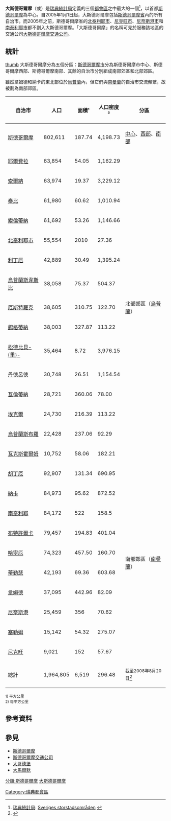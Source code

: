 {{2images|right|Metropolitan Stockholm overview.png|200|Metropolitan Stockholm before 2005 overview.png|200|左圖顯示2005年後大斯德哥爾摩地區的範圍，右圖所示2005年前的範圍。紅線表示[[斯德哥爾摩省|斯德哥爾摩省]]省界，橙色為[[斯德哥爾摩市|斯德哥爾摩市]]，黃色和橙色為大斯德哥爾摩}}

'''大斯德哥爾摩'''（{{lang-sv|Storstockholm}}或{{lang|sv|Stor-Stockholm}}）是[[瑞典統計局|瑞典統計局]]定義的三個[[都會區|都會區]]之中最大的一個<ref>[[瑞典統計局|瑞典統計局]]: [http://www.scb.se/Grupp/Hitta_statistik/Regional%20statistik/Indelningar/_Dokument/Storstadsomr.pdf Sveriges storstadsområden] {{Wayback|url=http://www.scb.se/Grupp/Hitta_statistik/Regional%20statistik/Indelningar/_Dokument/Storstadsomr.pdf |date=20110515092910 }}</ref>，以首都[[斯德哥爾摩|斯德哥爾摩]]為中心。自2005年1月1日起，大斯德哥爾摩包括[[斯德哥爾摩省|斯德哥爾摩省]]內的所有自治市。而2005年之前，斯德哥爾摩省的[[諾爾泰利耶市|北泰利耶市]]、[[尼克旺市|尼克旺市]]、[[尼奈斯港市|尼奈斯港市]]和[[南泰利耶市|南泰利耶市]]都不劃入大斯德哥爾摩。「大斯德哥爾摩」的名稱可見於服務該地區的交通公司[[斯德哥爾摩交通公司|大斯德哥爾摩交通公司]]。

==統計==
[[文件:Metropolitan_Stockholm.png|thumb]]
大斯德哥爾摩分為五個分區：[[斯德哥爾摩市|斯德哥爾摩市]]分為斯德哥爾摩市中心、斯德哥爾摩西部、斯德哥爾摩南部、其餘的自治市分別組成南部郊區和北部郊區。

雖然韋姆德和納卡的東北部位於[[烏普蘭|烏普蘭]]內，但它們與[[南曼蘭|南曼蘭]]的自治市交流頻繁，故被劃為南部郊區。

{| class="wikitable"
|-bgcolor=#dddddd 
! 自治市 !! 人口 !! 面積¹!! 人口密度²!!分區
|-align=right bgcolor=#ddddff
|align=left|[[斯德哥爾摩市|斯德哥爾摩]]||802,611||187.74||4,198.73||align=left|[[斯德哥爾摩市中心|中心]]、[[斯德哥爾摩西部|西部]]、[[斯德哥爾摩南部|南部]]
|-align=right bgcolor=#ffdddd
|align=left|[[耶爾費拉市|耶爾費拉]]||63,854||54.05||1,162.29||align=left valign=top rowspan=15|北部郊區（[[烏普蘭|烏普蘭]]）
|-align=right bgcolor=#ffdddd
|align=left|[[索爾納市|索爾納]]||63,974||19.37||3,229.12
|-align=right bgcolor=#ffdddd
|align=left|[[泰比市|泰比]]||61,980||60.62||1,010.94
|-align=right bgcolor=#ffdddd
|align=left|[[索倫蒂納市|索倫蒂納]]||61,692||53.26||1,146.66
|-align=right bgcolor=#ffdddd
|align=left|[[諾爾泰利耶市|北泰利耶市]]||55,554||2010||27.36
|-align=right bgcolor=#ffdddd
|align=left|[[利丁厄市|利丁厄]]||42,889||30.49||1,395.24
|-align=right bgcolor=#ffdddd
|align=left|[[烏普蘭斯韋斯比市|烏普蘭斯韋斯比]]||38,058||75.37||504.37
|-align=right bgcolor=#ffdddd
|align=left|[[厄斯特羅克市|厄斯特羅克]]||38,605||310.75||122.70
|-align=right bgcolor=#ffdddd
|align=left|[[錫格蒂納市|錫格蒂納]]||38,003||327.87||113.22
|-align=right bgcolor=#ffdddd
|align=left|[[松德比貝里市|松德比貝-{里}-]]||35,464||8.72||3,976.15
|-align=right bgcolor=#ffdddd
|align=left|[[丹德呂德市|丹德呂德]]||30,748||26.51||1,154.54
|-align=right bgcolor=#ffdddd
|align=left|[[瓦倫蒂納市|瓦倫蒂納]]||28,721||360.06||78.00
|-align=right bgcolor=#ffdddd
|align=left|[[埃克爾市|埃克爾]]||24,730||216.39||113.22
|-align=right bgcolor=#ffdddd
|align=left|[[烏普蘭斯布羅市|烏普蘭斯布羅]]||22,428||237.06||92.29
|-align=right bgcolor=#ffdddd
|align=left|[[瓦克斯霍爾姆市|瓦克斯霍爾姆]]||10,752||58.06||182.21
|-align=right bgcolor=#ffffdd
|align=left|[[胡丁厄市|胡丁厄]]||92,907||131.34||690.95
|align=left valign=top rowspan=10|南部郊區（[[南曼蘭|南曼蘭]]）
|-align=right bgcolor=#ffffdd
|align=left|[[納卡市|納卡]]||84,973||95.62||872.52
|-align=right bgcolor=#ffffdd
|align=left|[[南泰利耶市|南泰利耶]]||84,172||522||158.5
|-align=right bgcolor=#ffffdd
|align=left|[[布特許爾卡市|布特許爾卡]]||79,457||194.83||401.04
|-align=right bgcolor=#ffffdd
|align=left|[[哈寧厄市|哈寧厄]]||74,323||457.50||160.70
|-align=right bgcolor=#ffffdd
|align=left|[[蒂勒瑟市|蒂勒瑟]]||42,193||69.36||603.68
|-align=right bgcolor=#ffffdd
|align=left|[[韋姆德市|韋姆德]]||37,095||442.96||82.09
|-align=right bgcolor=#ffffdd
|align=left|[[尼奈斯港市|尼奈斯港]]||25,459||356||70.62
|-align=right bgcolor=#ffffdd
|align=left|[[塞勒姆市|塞勒姆]]||15,142||54.32||275.07
|-align=right bgcolor=#ffffdd
|align=left|[[尼克旺市|尼克旺]]||9,021||152||57.67
|-align=right bgcolor=#ffffdd
!align=left|總計!!1,964,805!!6,519!!296.48||align=left|<small>截至2008年8月20日</small><ref>{{Cite web |url=http://www.scb.se/templates/subHeading____26051.asp |title=瑞典統計局 |accessdate=2009-08-03 |archive-date=2008-04-08 |archive-url=https://web.archive.org/web/20080408180624/http://www.scb.se/templates/subHeading____26051.asp |dead-url=no }}</ref>
|}
<small>1) 平方公里<br>2) 每平方公里</small>

==參考資料==
<references/>

==參見==
*[[斯德哥爾摩|斯德哥爾摩]]
*[[斯德哥爾摩交通公司|斯德哥爾摩交通公司]]
*[[大哥德堡|大哥德堡]]
*[[大馬爾默|大馬爾默]]

[[分類:斯德哥爾摩|分類:斯德哥爾摩]]
[[分類:大斯德哥爾摩|]]
[[Category:瑞典都會區|Category:瑞典都會區]]